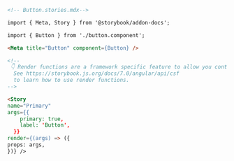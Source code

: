 ```md
<!-- Button.stories.mdx-->

import { Meta, Story } from '@storybook/addon-docs';

import { Button } from './button.component';

<Meta title="Button" component={Button} />

<!--
 👇 Render functions are a framework specific feature to allow you control on how the component renders.
  See https://storybook.js.org/docs/7.0/angular/api/csf
  to learn how to use render functions.
-->

<Story
name="Primary"
args={{
    primary: true,
    label: 'Button',
  }}
render={(args) => ({
props: args,
})} />
```
